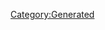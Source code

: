 {{Texts/Music
 |ID=17
 |MusicName=突撃ラブハート [Duet Version]
 |OfficialName=突撃ラブハート [Duet Version]
 |VocalName=Fire Bomber
 |VocalNameLF=Fire Bomber
 |Description=作品：マクロス7

歌手：Fire Bomber

作詞：K.INOJO
作曲：河内淳貴
 |BuyURL=https://recochoku.jp/song/S22001140/single?ds=34295744
 |StoryDesc=移民先を求めて銀河を航行していたマクロス7船団だが、
突如として凶悪な兵器を使用する敵の襲撃をうける。

戦火が拡大していく最中、1人の男が戦場に飛び出した。
その男は無謀にも、敵を目の前にして歌を歌い出す。
赤いバルキリーを駆るこの男、その名は熱気バサラ。
 |StoryTitle=「ついにこのときが来たぜ！」
 |BannerId=2
 |AnmStoreURL=https://anime.dmkt-sp.jp/animestore/ci_pc?workId=20597
}}
[[Category:Generated]]
